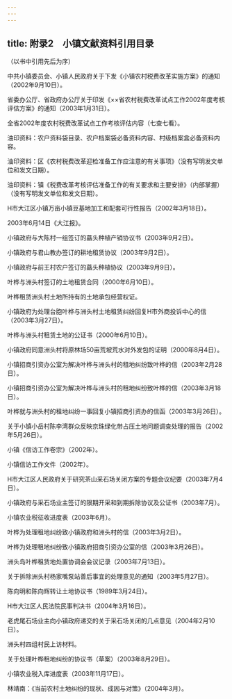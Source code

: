 ```yaml
---
---
---
```

title: 附录2　小镇文献资料引用目录
---

（以书中引用先后为序）

中共小镇委员会、小镇人民政府关于下发《小镇农村税费改革实施方案》的通知（2002年9月10日）。

省委办公厅、省政府办公厅关于印发《××省农村税费改革试点工作2002年度考核评估方案》的通知（2003年1月31日）。

全省2002年度农村税费改革试点工作考核评估内容（七查七看）。

油印资料：农户资料袋目录、农户档案袋必备资料内容、村级档案盒必备资料内容。

油印资料：区《农村税费改革迎检准备工作应注意的有关事项》（没有写明发文单位和发文日期）。

油印资料：镇《税费改革考核评估准备工作的有关要求和主要安排》（内部掌握）（没有写明发文单位和发文日期）。

H市大江区小镇万亩小镇豆基地加工和配套可行性报告（2002年3月18日）。

2003年6月14日《大江报》。

小镇政府与大陈村一组签订的藠头种植产销协议书（2003年9月2日）。

小镇政府与君山教办签订的耕地租赁协议（2003年9月2日）。

小镇政府与前王村农户签订的藠头种植协议（2003年9月9日）。

叶桦与洲头村签订的土地租赁合同（2000年6月10日）。

叶桦租赁洲头村土地所持有的土地承包经营权证。

小镇政府为处理台胞叶桦与洲头村土地租赁纠纷回复H市外商投诉中心的信（2003年3月27日）。

叶桦与洲头村租赁土地的公证书（2000年6月10日）。

小镇政府同意洲头村将原林场50亩荒坡荒水对外发包的证明（2000年8月4日）。

小镇招商引资办公室为解决叶桦与洲头村的租地纠纷致叶桦的信（2003年2月28日）。

小镇招商引资办公室为解决叶桦与洲头村的租地纠纷致叶桦的信（2003年3月18日）。

叶桦就与洲头村的租地纠纷一事回复小镇招商引资办的信函（2003年3月26日）。

关于小镇小岳村陈李湾群众反映京珠绿化带占压土地问题调查处理的报告（2002年5月26日）。

小镇《信访工作卷宗》（2002年）。

小镇信访工作文件（2002年）。

H市大江区人民政府关于研究茶山采石场关闭方案的专题会议纪要（2003年7月4日）。

小镇政府与采石场业主签订的限期开采和到期拆除协议及公证书（2003年7月）。

小镇农业税征收进度表（2003年6月）。

叶桦为处理租地纠纷致小镇政府和洲头村的信（2003年3月2日）。

叶桦为处理租地纠纷致小镇政府招商引资办公室的信（2003年3月26日）。

洲头岛叶桦租赁地处置协调会会议记录（2003年7月13日）。

关于拆除洲头村杨家嘴泵站善后事宜的处理意见的通知（2003年5月27日）。

陈向明和陈向辉转让土地协议书（1989年3月24日）。

H市大江区人民法院民事判决书（2004年3月16日）。

老虎尾石场业主向小镇政府递交的关于采石场关闭的几点意见（2004年2月10日）。

洲头村四组村民上访材料。

关于处理叶桦租地纠纷的协议书（草案）（2003年8月29日）。

小镇农业税入库进度表（2003年11月17日）。

林靖南：《当前农村土地纠纷的现状、成因与对策》（2004年3月）。